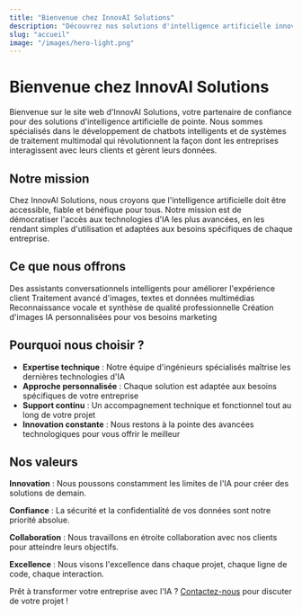 ```yaml
---
title: "Bienvenue chez InnovAI Solutions"
description: "Découvrez nos solutions d'intelligence artificielle innovantes pour transformer votre entreprise"
slug: "accueil"
image: "/images/hero-light.png"
---
```


# Bienvenue chez InnovAI Solutions

Bienvenue sur le site web d'InnovAI Solutions, votre partenaire de confiance pour des solutions d'intelligence artificielle de pointe. Nous sommes spécialisés dans le développement de chatbots intelligents et de systèmes de traitement multimodal qui révolutionnent la façon dont les entreprises interagissent avec leurs clients et gèrent leurs données.

## Notre mission

Chez InnovAI Solutions, nous croyons que l'intelligence artificielle doit être accessible, fiable et bénéfique pour tous. Notre mission est de démocratiser l'accès aux technologies d'IA les plus avancées, en les rendant simples d'utilisation et adaptées aux besoins spécifiques de chaque entreprise.

## Ce que nous offrons

<CardGroup cols={2}>
  <Card title="Chatbots IA" icon="robot" href="/services/chatbot-ia">
    Des assistants conversationnels intelligents pour améliorer l'expérience client
  </Card>
  <Card title="Analyse Multimodale" icon="eye" href="/services/analyse-multimodale">
    Traitement avancé d'images, textes et données multimédias
  </Card>
  <Card title="Traitement Audio" icon="microphone" href="/services/traitement-audio">
    Reconnaissance vocale et synthèse de qualité professionnelle
  </Card>
  <Card title="Génération d'Images" icon="image" href="/services/generation-images">
    Création d'images IA personnalisées pour vos besoins marketing
  </Card>
</CardGroup>

## Pourquoi nous choisir ?

- **Expertise technique** : Notre équipe d'ingénieurs spécialisés maîtrise les dernières technologies d'IA
- **Approche personnalisée** : Chaque solution est adaptée aux besoins spécifiques de votre entreprise
- **Support continu** : Un accompagnement technique et fonctionnel tout au long de votre projet
- **Innovation constante** : Nous restons à la pointe des avancées technologiques pour vous offrir le meilleur

## Nos valeurs

**Innovation** : Nous poussons constamment les limites de l'IA pour créer des solutions de demain.

**Confiance** : La sécurité et la confidentialité de vos données sont notre priorité absolue.

**Collaboration** : Nous travaillons en étroite collaboration avec nos clients pour atteindre leurs objectifs.

**Excellence** : Nous visons l'excellence dans chaque projet, chaque ligne de code, chaque interaction.

Prêt à transformer votre entreprise avec l'IA ? [Contactez-nous](/contact) pour discuter de votre projet !